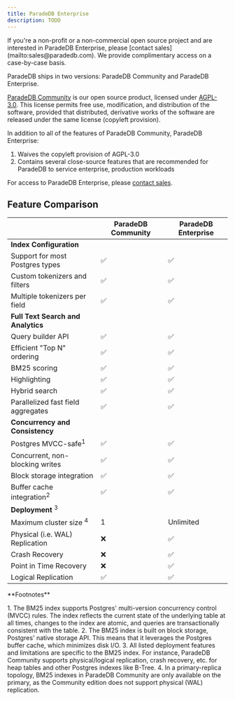 ```yaml
---
title: ParadeDB Enterprise
description: TODO
---
```


<Note>
  If you're a non-profit or a non-commercial open source project and are
  interested in ParadeDB Enterprise, please [contact
  sales](mailto:sales@paradedb.com). We provide complimentary access on a
  case-by-case basis.
</Note>

ParadeDB ships in two versions: ParadeDB Community and ParadeDB Enterprise.

[ParadeDB Community](https://github.com/paradedb/paradedb) is our open source product, licensed under [AGPL-3.0](https://github.com/paradedb/paradedb/blob/dev/LICENSE).
This license permits free use, modification, and distribution of the software, provided that distributed, derivative works of the software are released under the same license
(copyleft provision).

In addition to all of the features of ParadeDB Community, ParadeDB Enterprise:

1. Waives the copyleft provision of AGPL-3.0
2. Contains several close-source features that are recommended for ParadeDB to service enterprise, production workloads

For access to ParadeDB Enterprise, please [contact sales](mailto:sales@paradedb.com).

## Feature Comparison

|                                      | ParadeDB Community | ParadeDB Enterprise |
| ------------------------------------ | ------------------ | ------------------- |
| **Index Configuration**              |                    |
| Support for most Postgres types      | ✅                 | ✅                  |
| Custom tokenizers and filters        | ✅                 | ✅                  |
| Multiple tokenizers per field        | ✅                 | ✅                  |
| **Full Text Search and Analytics**   |                    |
| Query builder API                    | ✅                 | ✅                  |
| Efficient "Top N" ordering           | ✅                 | ✅                  |
| BM25 scoring                         | ✅                 | ✅                  |
| Highlighting                         | ✅                 | ✅                  |
| Hybrid search                        | ✅                 | ✅                  |
| Parallelized fast field aggregates   | ✅                 | ✅                  |
| **Concurrency and Consistency**      |                    |
| Postgres MVCC-safe<sup>1</sup>       | ✅                 | ✅                  |
| Concurrent, non-blocking writes      | ✅                 | ✅                  |
| Block storage integration            | ✅                 | ✅                  |
| Buffer cache integration<sup>2</sup> | ✅                 | ✅                  |
| **Deployment** <sup>3</sup>          |                    |
| Maximum cluster size <sup>4</sup>    | 1                  | Unlimited           |
| Physical (i.e. WAL) Replication      | ❌                 | ✅                  |
| Crash Recovery                       | ❌                 | ✅                  |
| Point in Time Recovery               | ❌                 | ✅                  |
| Logical Replication                  | ✅                 | ✅                  |

<Info>
**Footnotes**

<p className="text-sm">
  1. The BM25 index supports Postgres' multi-version concurrency control (MVCC)
  rules. The index reflects the current state of the underlying table at all
  times, changes to the index are atomic, and queries are transactionally
  consistent with the table.
  2. The BM25 index is built on block storage, Postgres' native storage API.
  This means that it leverages the Postgres buffer cache, which minimizes disk
  I/O.
  3. All listed deployment features and limitations are specific to the BM25 index. For instance,
  ParadeDB Community supports physical/logical replication, crash recovery, etc. for heap tables and other Postgres indexes like B-Tree.
  4. In a primary-replica topology, BM25 indexes in ParadeDB Community are only available on the primary, as
  the Community edition does not support physical (WAL) replication.
</p>
</Info>
